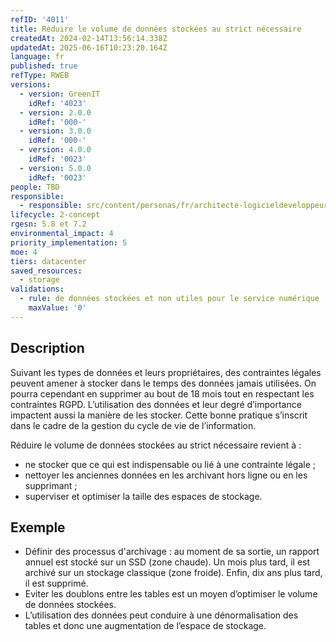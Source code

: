 ```yaml
---
refID: '4011'
title: Réduire le volume de données stockées au strict nécessaire
createdAt: 2024-02-14T13:56:14.338Z
updatedAt: 2025-06-16T10:23:20.164Z
language: fr
published: true
refType: RWEB
versions:
  - version: GreenIT
    idRef: '4023'
  - version: 2.0.0
    idRef: '000-'
  - version: 3.0.0
    idRef: '000-'
  - version: 4.0.0
    idRef: '0023'
  - version: 5.0.0
    idRef: '0023'
people: TBD
responsible:
  - responsible: src/content/personas/fr/architecte-logicieldeveloppeur.mdx
lifecycle: 2-concept
rgesn: 5.8 et 7.2
environmental_impact: 4
priority_implementation: 5
moe: 4
tiers: datacenter
saved_resources:
  - storage
validations:
  - rule: de données stockées et non utiles pour le service numérique
    maxValue: '0'
---
```


## Description

Suivant les types de données et leurs propriétaires, des contraintes légales peuvent amener à stocker dans le temps des données jamais utilisées. On pourra cependant en supprimer au bout de 18 mois tout en respectant les contraintes RGPD. L’utilisation des données et leur degré d’importance impactent aussi la manière de les stocker. Cette bonne pratique s’inscrit dans le cadre de la gestion du cycle de vie de l’information.

Réduire le volume de données stockées au strict nécessaire revient à :

* ne stocker que ce qui est indispensable ou lié à une contrainte légale ;
* nettoyer les anciennes données en les archivant hors ligne ou en les supprimant ;
* superviser et optimiser la taille des espaces de stockage.

## Exemple

* Définir des processus d'archivage : au moment de sa sortie, un rapport annuel est stocké sur un SSD (zone chaude). Un mois plus tard, il est archivé sur un stockage classique (zone froide). Enfin, dix ans plus tard, il est supprimé.
* Eviter les doublons entre les tables est un moyen d’optimiser le volume de données stockées.
* L’utilisation des données peut conduire à une dénormalisation des tables et donc une augmentation de l’espace de stockage.
